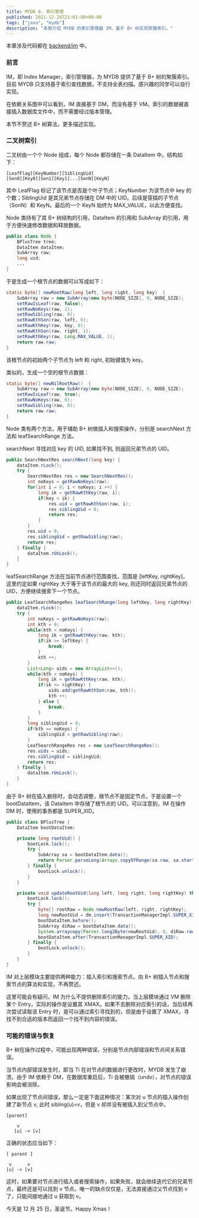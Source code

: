 ```yaml
---
title: MYDB 8. 索引管理
published: 2021-12-24T21:01:00+08:00
tags: ["java", "mydb"]
description: "本章介绍 MYDB 的索引管理器 IM，基于 B+ 树实现聚簇索引。"
---
```

本章涉及代码都在 [backend/im](https://github.com/CN-GuoZiyang/MYDB/tree/master/src/main/java/top/guoziyang/mydb/backend/im) 中。

### 前言

IM，即 Index Manager，索引管理器，为 MYDB 提供了基于 B+ 树的聚簇索引。目前 MYDB 只支持基于索引查找数据，不支持全表扫描。感兴趣的同学可以自行实现。

在依赖关系图中可以看到，IM 直接基于 DM，而没有基于 VM。索引的数据被直接插入数据库文件中，而不需要经过版本管理。

本节不赘述 B+ 树算法，更多描述实现。

### 二叉树索引

二叉树由一个个 Node 组成，每个 Node 都存储在一条 DataItem 中。结构如下：

```
[LeafFlag][KeyNumber][SiblingUid]
[Son0][Key0][Son1][Key1]...[SonN][KeyN]
```

其中 LeafFlag 标记了该节点是否是个叶子节点；KeyNumber 为该节点中 key 的个数；SiblingUid 是其兄弟节点存储在 DM 中的 UID。后续是穿插的子节点（SonN）和 KeyN。最后的一个 KeyN 始终为 MAX\_VALUE，以此方便查找。

Node 类持有了其 B+ 树结构的引用，DataItem 的引用和 SubArray 的引用，用于方便快速修改数据和释放数据。

```java
public class Node {
    BPlusTree tree;
    DataItem dataItem;
    SubArray raw;
    long uid;
    ...
}
```

于是生成一个根节点的数据可以写成如下：

```java
static byte[] newRootRaw(long left, long right, long key)  {
    SubArray raw = new SubArray(new byte[NODE_SIZE], 0, NODE_SIZE);
    setRawIsLeaf(raw, false);
    setRawNoKeys(raw, 2);
    setRawSibling(raw, 0);
    setRawKthSon(raw, left, 0);
    setRawKthKey(raw, key, 0);
    setRawKthSon(raw, right, 1);
    setRawKthKey(raw, Long.MAX_VALUE, 1);
    return raw.raw;
}
```

该根节点的初始两个子节点为 left 和 right, 初始键值为 key。

类似的，生成一个空的根节点数据：

```java
static byte[] newNilRootRaw()  {
    SubArray raw = new SubArray(new byte[NODE_SIZE], 0, NODE_SIZE);
    setRawIsLeaf(raw, true);
    setRawNoKeys(raw, 0);
    setRawSibling(raw, 0);
    return raw.raw;
}
```

Node 类有两个方法，用于辅助 B+ 树做插入和搜索操作，分别是 searchNext 方法和 leafSearchRange 方法。

searchNext 寻找对应 key 的 UID, 如果找不到, 则返回兄弟节点的 UID。

```java
public SearchNextRes searchNext(long key) {
    dataItem.rLock();
    try {
        SearchNextRes res = new SearchNextRes();
        int noKeys = getRawNoKeys(raw);
        for(int i = 0; i < noKeys; i ++) {
            long ik = getRawKthKey(raw, i);
            if(key < ik) {
                res.uid = getRawKthSon(raw, i);
                res.siblingUid = 0;
                return res;
            }
        }
        res.uid = 0;
        res.siblingUid = getRawSibling(raw);
        return res;
    } finally {
        dataItem.rUnLock();
    }
}
```

leafSearchRange 方法在当前节点进行范围查找，范围是 \[leftKey, rightKey\]，这里约定如果 rightKey 大于等于该节点的最大的 key, 则还同时返回兄弟节点的 UID，方便继续搜索下一个节点。

```java
public LeafSearchRangeRes leafSearchRange(long leftKey, long rightKey) {
    dataItem.rLock();
    try {
        int noKeys = getRawNoKeys(raw);
        int kth = 0;
        while(kth < noKeys) {
            long ik = getRawKthKey(raw, kth);
            if(ik >= leftKey) {
                break;
            }
            kth ++;
        }
        List<Long> uids = new ArrayList<>();
        while(kth < noKeys) {
            long ik = getRawKthKey(raw, kth);
            if(ik <= rightKey) {
                uids.add(getRawKthSon(raw, kth));
                kth ++;
            } else {
                break;
            }
        }
        long siblingUid = 0;
        if(kth == noKeys) {
            siblingUid = getRawSibling(raw);
        }
        LeafSearchRangeRes res = new LeafSearchRangeRes();
        res.uids = uids;
        res.siblingUid = siblingUid;
        return res;
    } finally {
        dataItem.rUnLock();
    }
}
```

由于 B+ 树在插入删除时，会动态调整，根节点不是固定节点，于是设置一个 bootDataItem，该 DataItem 中存储了根节点的 UID。可以注意到，IM 在操作 DM 时，使用的事务都是 SUPER\_XID。

```java
public class BPlusTree {
    DataItem bootDataItem;

    private long rootUid() {
        bootLock.lock();
        try {
            SubArray sa = bootDataItem.data();
            return Parser.parseLong(Arrays.copyOfRange(sa.raw, sa.start, sa.start+8));
        } finally {
            bootLock.unlock();
        }
    }

    private void updateRootUid(long left, long right, long rightKey) throws Exception {
        bootLock.lock();
        try {
            byte[] rootRaw = Node.newRootRaw(left, right, rightKey);
            long newRootUid = dm.insert(TransactionManagerImpl.SUPER_XID, rootRaw);
            bootDataItem.before();
            SubArray diRaw = bootDataItem.data();
            System.arraycopy(Parser.long2Byte(newRootUid), 0, diRaw.raw, diRaw.start, 8);
            bootDataItem.after(TransactionManagerImpl.SUPER_XID);
        } finally {
            bootLock.unlock();
        }
    }
}
```

IM 对上层模块主要提供两种能力：插入索引和搜索节点。向 B+ 树插入节点和搜索节点的算法和实现，不再赘述。

这里可能会有疑问，IM 为什么不提供删除索引的能力。当上层模块通过 VM 删除某个 Entry，实际的操作是设置其 XMAX。如果不去删除对应索引的话，当后续再次尝试读取该 Entry 时，是可以通过索引寻找到的，但是由于设置了 XMAX，寻找不到合适的版本而返回一个找不到内容的错误。

### 可能的错误与恢复

B+ 树在操作过程中，可能出现两种错误，分别是节点内部错误和节点间关系错误。

当节点内部错误发生时，即当 Ti 在对节点的数据进行更改时，MYDB 发生了崩溃。由于 IM 依赖于 DM，在数据库重启后，Ti 会被撤销（undo），对节点的错误影响会被消除。

如果出现了节点间错误，那么一定是下面这种情况：某次对 u 节点的插入操作创建了新节点 v, 此时 sibling(u)=v，但是 v 却并没有被插入到父节点中。

```
[parent]
    
    v
   [u] -> [v]
```

正确的状态应当如下：

```
[ parent ]
       
 v      v
[u] -> [v]
```

这时，如果要对节点进行插入或者搜索操作，如果失败，就会继续迭代它的兄弟节点，最终还是可以找到 v 节点。唯一的缺点仅仅是，无法直接通过父节点找到 v 了，只能间接地通过 u 获取到 v。

今天是 12 月 25 日，圣诞节。Happy Xmas！